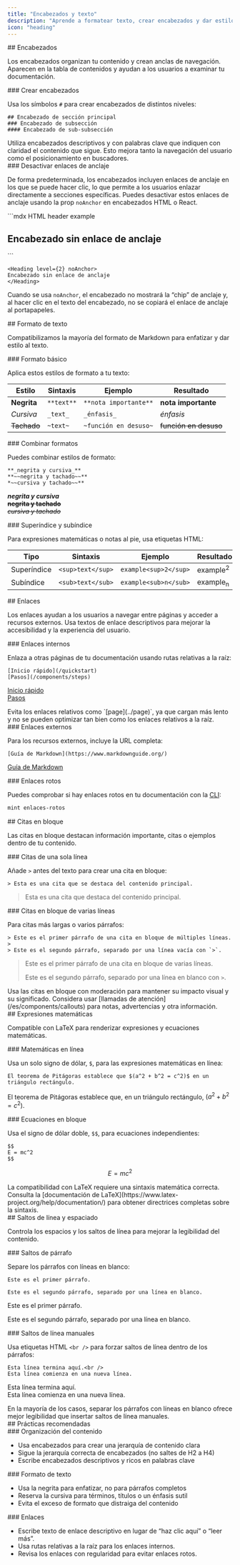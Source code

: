 ```yaml
---
title: "Encabezados y texto"
description: "Aprende a formatear texto, crear encabezados y dar estilo al contenido"
icon: "heading"
---
```


<div id="headers">
  ## Encabezados
</div>

Los encabezados organizan tu contenido y crean anclas de navegación. Aparecen en la tabla de contenidos y ayudan a los usuarios a examinar tu documentación.

<div id="creating-headers">
  ### Crear encabezados
</div>

Usa los símbolos `#` para crear encabezados de distintos niveles:

```mdx
## Encabezado de sección principal
### Encabezado de subsección
#### Encabezado de sub-subsección
```

<Tip>
  Utiliza encabezados descriptivos y con palabras clave que indiquen con claridad el contenido que sigue. Esto mejora tanto la navegación del usuario como el posicionamiento en buscadores.
</Tip>

<div id="disabling-anchor-links">
  ### Desactivar enlaces de anclaje
</div>

De forma predeterminada, los encabezados incluyen enlaces de anclaje en los que se puede hacer clic, lo que permite a los usuarios enlazar directamente a secciones específicas. Puedes desactivar estos enlaces de anclaje usando la prop `noAnchor` en encabezados HTML o React.

<CodeGroup>
  ```mdx HTML header example
  <h2 noAnchor>
  Encabezado sin enlace de anclaje
  </h2>
  ```

  ```mdx React header example
  <Heading level={2} noAnchor>
  Encabezado sin enlace de anclaje
  </Heading>
  ```
</CodeGroup>

Cuando se usa `noAnchor`, el encabezado no mostrará la “chip” de anclaje y, al hacer clic en el texto del encabezado, no se copiará el enlace de anclaje al portapapeles.

<div id="text-formatting">
  ## Formato de texto
</div>

Compatibilizamos la mayoría del formato de Markdown para enfatizar y dar estilo al texto.

<div id="basic-formatting">
  ### Formato básico
</div>

Aplica estos estilos de formato a tu texto:

| Estilo | Sintaxis | Ejemplo | Resultado |
|-------|--------|---------|--------|
| **Negrita** | `**text**` | `**nota importante**` | **nota importante** |
| *Cursiva* | `_text_` | `_énfasis_` | *énfasis* |
| ~~Tachado~~ | `~text~` | `~función en desuso~` | ~~función en desuso~~ |

<div id="combining-formats">
  ### Combinar formatos
</div>

Puedes combinar estilos de formato:

```mdx
**_negrita y cursiva_**
**~~negrita y tachado~~**
*~~cursiva y tachado~~**
```

***negrita y cursiva***<br />
**~~negrita y tachado~~**<br />
*~~cursiva y tachado~~*

<div id="superscript-and-subscript">
  ### Superíndice y subíndice
</div>

Para expresiones matemáticas o notas al pie, usa etiquetas HTML:

| Tipo | Sintaxis | Ejemplo | Resultado |
|------|--------|---------|--------|
| Superíndice | `<sup>text</sup>` | `example<sup>2</sup>` | example<sup>2</sup> |
| Subíndice | `<sub>text</sub>` | `example<sub>n</sub>` | example<sub>n</sub> |

<div id="links">
  ## Enlaces
</div>

Los enlaces ayudan a los usuarios a navegar entre páginas y acceder a recursos externos. Usa textos de enlace descriptivos para mejorar la accesibilidad y la experiencia del usuario.

<div id="internal-links">
  ### Enlaces internos
</div>

Enlaza a otras páginas de tu documentación usando rutas relativas a la raíz:

```mdx
[Inicio rápido](/quickstart)
[Pasos](/components/steps)
```

[Inicio rápido](/es/quickstart)<br />
[Pasos](/es/components/steps)

<Note>
  Evita los enlaces relativos como `[page](../page)`, ya que cargan más lento y no se pueden optimizar tan bien como los enlaces relativos a la raíz.
</Note>

<div id="external-links">
  ### Enlaces externos
</div>

Para los recursos externos, incluye la URL completa:

```mdx
[Guía de Markdown](https://www.markdownguide.org/)
```

[Guía de Markdown](https://www.markdownguide.org/)

<div id="broken-links">
  ### Enlaces rotos
</div>

Puedes comprobar si hay enlaces rotos en tu documentación con la [CLI](/es/installation):

```bash
mint enlaces-rotos
```

<div id="blockquotes">
  ## Citas en bloque
</div>

Las citas en bloque destacan información importante, citas o ejemplos dentro de tu contenido.

<div id="single-line-blockquotes">
  ### Citas de una sola línea
</div>

Añade `>` antes del texto para crear una cita en bloque:

```mdx
> Esta es una cita que se destaca del contenido principal.
```

> Esta es una cita que destaca del contenido principal.

<div id="multi-line-blockquotes">
  ### Citas en bloque de varias líneas
</div>

Para citas más largas o varios párrafos:

```mdx
> Este es el primer párrafo de una cita en bloque de múltiples líneas.
>
> Este es el segundo párrafo, separado por una línea vacía con `>`.
```

> Este es el primer párrafo de una cita en bloque de varias líneas.
>
> Este es el segundo párrafo, separado por una línea en blanco con `>`.

<Tip>
  Usa las citas en bloque con moderación para mantener su impacto visual y su significado. Considera usar [llamadas de atención](/es/components/callouts) para notas, advertencias y otra información.
</Tip>

<div id="mathematical-expressions">
  ## Expresiones matemáticas
</div>

Compatible con LaTeX para renderizar expresiones y ecuaciones matemáticas.

<div id="inline-math">
  ### Matemáticas en línea
</div>

Usa un solo signo de dólar, `$`, para las expresiones matemáticas en línea:

```mdx
El teorema de Pitágoras establece que $(a^2 + b^2 = c^2)$ en un triángulo rectángulo.
```

El teorema de Pitágoras establece que, en un triángulo rectángulo, $(a^2 + b^2 = c^2)$.

<div id="block-equations">
  ### Ecuaciones en bloque
</div>

Usa el signo de dólar doble, `$$`, para ecuaciones independientes:

```mdx
$$
E = mc^2
$$
```

$$
E = mc^2
$$

<Info>
  La compatibilidad con LaTeX requiere una sintaxis matemática correcta. Consulta la [documentación de LaTeX](https://www.latex-project.org/help/documentation/) para obtener directrices completas sobre la sintaxis.
</Info>

<div id="line-breaks-and-spacing">
  ## Saltos de línea y espaciado
</div>

Controla los espacios y los saltos de línea para mejorar la legibilidad del contenido.

<div id="paragraph-breaks">
  ### Saltos de párrafo
</div>

Separe los párrafos con líneas en blanco:

```mdx
Este es el primer párrafo.

Este es el segundo párrafo, separado por una línea en blanco.
```

Este es el primer párrafo.

Este es el segundo párrafo, separado por una línea en blanco.

<div id="manual-line-breaks">
  ### Saltos de línea manuales
</div>

Usa etiquetas HTML `<br />` para forzar saltos de línea dentro de los párrafos:

```mdx
Esta línea termina aquí.<br />
Esta línea comienza en una nueva línea.
```

Esta línea termina aquí.<br />
Esta línea comienza en una nueva línea.

<Tip>
  En la mayoría de los casos, separar los párrafos con líneas en blanco ofrece mejor legibilidad que insertar saltos de línea manuales.
</Tip>

<div id="best-practices">
  ## Prácticas recomendadas
</div>

<div id="content-organization">
  ### Organización del contenido
</div>

* Usa encabezados para crear una jerarquía de contenido clara
* Sigue la jerarquía correcta de encabezados (no saltes de H2 a H4)
* Escribe encabezados descriptivos y ricos en palabras clave

<div id="text-formatting">
  ### Formato de texto
</div>

* Usa la negrita para enfatizar, no para párrafos completos
* Reserva la cursiva para términos, títulos o un énfasis sutil
* Evita el exceso de formato que distraiga del contenido

<div id="links">
  ### Enlaces
</div>

* Escribe texto de enlace descriptivo en lugar de “haz clic aquí” o “leer más”.
* Usa rutas relativas a la raíz para los enlaces internos.
* Revisa los enlaces con regularidad para evitar enlaces rotos.